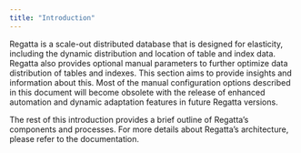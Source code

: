 ```yaml
---
title: "Introduction"
---
```


Regatta is a scale-out distributed database that is designed for elasticity, including the dynamic distribution and location of table and index data. Regatta also provides optional manual parameters to further optimize data distribution of tables and indexes. This section aims to provide insights and information about this. Most of the manual configuration options described in this document will become obsolete with the release of enhanced automation and dynamic adaptation features in future Regatta versions.

The rest of this introduction provides a brief outline of Regatta’s components and processes. For more details about Regatta’s architecture, please refer to the documentation.
